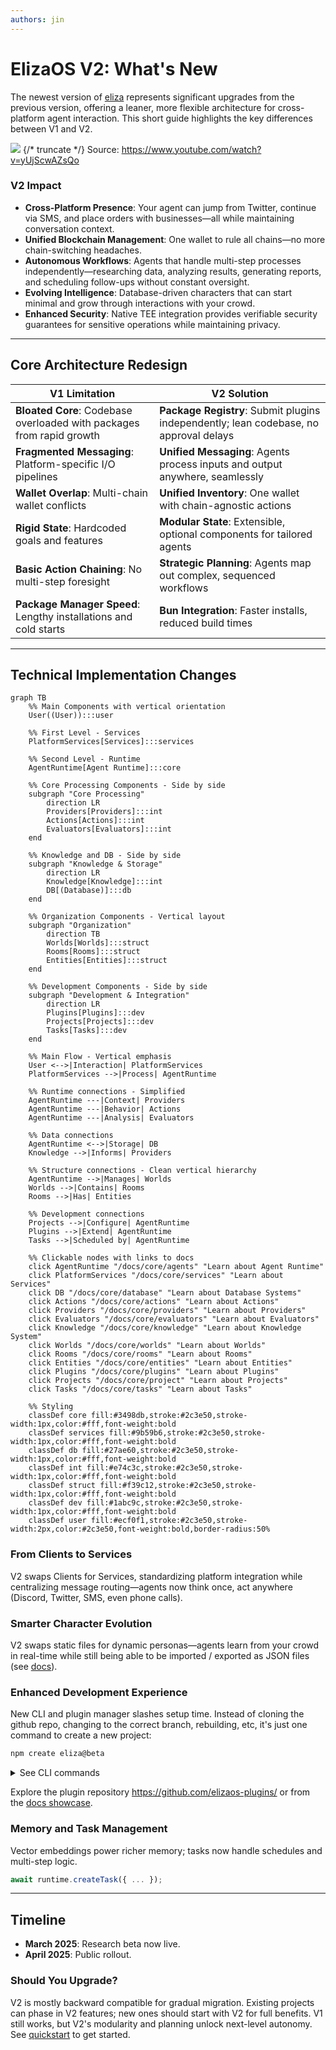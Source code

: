 ```yaml
---
authors: jin
---
```


# ElizaOS V2: What's New

The newest version of [eliza](https://github.com/elizaOS/eliza) represents significant upgrades from the previous version, offering a leaner, more flexible architecture for cross-platform agent interaction. This short guide highlights the key differences between V1 and V2.

[![](/blog/v1-v2.jpg)](/blog/v1-v2.jpg)
{/* truncate */}
Source: https://www.youtube.com/watch?v=yUjScwAZsQo

### V2 Impact

- **Cross-Platform Presence**: Your agent can jump from Twitter, continue via SMS, and place orders with businesses—all while maintaining conversation context.
- **Unified Blockchain Management**: One wallet to rule all chains—no more chain-switching headaches.
- **Autonomous Workflows**: Agents that handle multi-step processes independently—researching data, analyzing results, generating reports, and scheduling follow-ups without constant oversight.
- **Evolving Intelligence**: Database-driven characters that can start minimal and grow through interactions with your crowd.
- **Enhanced Security**: Native TEE integration provides verifiable security guarantees for sensitive operations while maintaining privacy.

---

## Core Architecture Redesign

| V1 Limitation                                                         | V2 Solution                                                                           |
| --------------------------------------------------------------------- | ------------------------------------------------------------------------------------- |
| **Bloated Core**: Codebase overloaded with packages from rapid growth | **Package Registry**: Submit plugins independently; lean codebase, no approval delays |
| **Fragmented Messaging**: Platform-specific I/O pipelines             | **Unified Messaging**: Agents process inputs and output anywhere, seamlessly          |
| **Wallet Overlap**: Multi-chain wallet conflicts                      | **Unified Inventory**: One wallet with chain-agnostic actions                         |
| **Rigid State**: Hardcoded goals and features                         | **Modular State**: Extensible, optional components for tailored agents                |
| **Basic Action Chaining**: No multi-step foresight                    | **Strategic Planning**: Agents map out complex, sequenced workflows                   |
| **Package Manager Speed**: Lengthy installations and cold starts      | **Bun Integration**: Faster installs, reduced build times                             |

---

## Technical Implementation Changes

```mermaid
graph TB
    %% Main Components with vertical orientation
    User((User)):::user

    %% First Level - Services
    PlatformServices[Services]:::services

    %% Second Level - Runtime
    AgentRuntime[Agent Runtime]:::core

    %% Core Processing Components - Side by side
    subgraph "Core Processing"
        direction LR
        Providers[Providers]:::int
        Actions[Actions]:::int
        Evaluators[Evaluators]:::int
    end

    %% Knowledge and DB - Side by side
    subgraph "Knowledge & Storage"
        direction LR
        Knowledge[Knowledge]:::int
        DB[(Database)]:::db
    end

    %% Organization Components - Vertical layout
    subgraph "Organization"
        direction TB
        Worlds[Worlds]:::struct
        Rooms[Rooms]:::struct
        Entities[Entities]:::struct
    end

    %% Development Components - Side by side
    subgraph "Development & Integration"
        direction LR
        Plugins[Plugins]:::dev
        Projects[Projects]:::dev
        Tasks[Tasks]:::dev
    end

    %% Main Flow - Vertical emphasis
    User <-->|Interaction| PlatformServices
    PlatformServices -->|Process| AgentRuntime

    %% Runtime connections - Simplified
    AgentRuntime ---|Context| Providers
    AgentRuntime ---|Behavior| Actions
    AgentRuntime ---|Analysis| Evaluators

    %% Data connections
    AgentRuntime <-->|Storage| DB
    Knowledge -->|Informs| Providers

    %% Structure connections - Clean vertical hierarchy
    AgentRuntime -->|Manages| Worlds
    Worlds -->|Contains| Rooms
    Rooms -->|Has| Entities

    %% Development connections
    Projects -->|Configure| AgentRuntime
    Plugins -->|Extend| AgentRuntime
    Tasks -->|Scheduled by| AgentRuntime

    %% Clickable nodes with links to docs
    click AgentRuntime "/docs/core/agents" "Learn about Agent Runtime"
    click PlatformServices "/docs/core/services" "Learn about Services"
    click DB "/docs/core/database" "Learn about Database Systems"
    click Actions "/docs/core/actions" "Learn about Actions"
    click Providers "/docs/core/providers" "Learn about Providers"
    click Evaluators "/docs/core/evaluators" "Learn about Evaluators"
    click Knowledge "/docs/core/knowledge" "Learn about Knowledge System"
    click Worlds "/docs/core/worlds" "Learn about Worlds"
    click Rooms "/docs/core/rooms" "Learn about Rooms"
    click Entities "/docs/core/entities" "Learn about Entities"
    click Plugins "/docs/core/plugins" "Learn about Plugins"
    click Projects "/docs/core/project" "Learn about Projects"
    click Tasks "/docs/core/tasks" "Learn about Tasks"

    %% Styling
    classDef core fill:#3498db,stroke:#2c3e50,stroke-width:1px,color:#fff,font-weight:bold
    classDef services fill:#9b59b6,stroke:#2c3e50,stroke-width:1px,color:#fff,font-weight:bold
    classDef db fill:#27ae60,stroke:#2c3e50,stroke-width:1px,color:#fff,font-weight:bold
    classDef int fill:#e74c3c,stroke:#2c3e50,stroke-width:1px,color:#fff,font-weight:bold
    classDef struct fill:#f39c12,stroke:#2c3e50,stroke-width:1px,color:#fff,font-weight:bold
    classDef dev fill:#1abc9c,stroke:#2c3e50,stroke-width:1px,color:#fff,font-weight:bold
    classDef user fill:#ecf0f1,stroke:#2c3e50,stroke-width:2px,color:#2c3e50,font-weight:bold,border-radius:50%
```

### From Clients to Services

V2 swaps Clients for Services, standardizing platform integration while centralizing message routing—agents now think once, act anywhere (Discord, Twitter, SMS, even phone calls).

### Smarter Character Evolution

V2 swaps static files for dynamic personas—agents learn from your crowd in real-time while still being able to be imported / exported as JSON files (see [docs](/docs/core/project)).

### Enhanced Development Experience

New CLI and plugin manager slashes setup time. Instead of cloning the github repo, changing to the correct branch, rebuilding, etc, it's just one command to create a new project:

```bash
npm create eliza@beta
```

<details>
    <summary>See CLI commands</summary>
    
```bash
Usage: elizaos [options] [command]

Options:
-V, --version output the version number
-h, --help display help for command

Commands:
create [options] [name] Initialize a new project or plugin
project Manage an ElizaOS project
plugin Manage ElizaOS plugins, including publishing
agent manage ElizaOS agents
tee Manage TEE deployments
start [options] Start the Eliza agent with configurable plugins and services
update [options] Update ElizaOS packages to the latest versions
test [options] Run tests for Eliza agent plugins
env Manage environment variables and secrets
dev [options] Start the project or plugin in development mode and rebuild on
file changes
publish [options] Publish a plugin or project to the registry
help [command] display help for command

````
</details>

Explore the plugin repository https://github.com/elizaos-plugins/ or from the [docs showcase](/packages).

### Memory and Task Management
Vector embeddings power richer memory; tasks now handle schedules and multi-step logic.

```typescript
await runtime.createTask({ ... });
````

---

## Timeline

- **March 2025**: Research beta now live.
- **April 2025**: Public rollout.

### Should You Upgrade?

V2 is mostly backward compatible for gradual migration. Existing projects can phase in V2 features; new ones should start with V2 for full benefits. V1 still works, but V2's modularity and planning unlock next-level autonomy. See [quickstart](/docs/quickstart) to get started.
